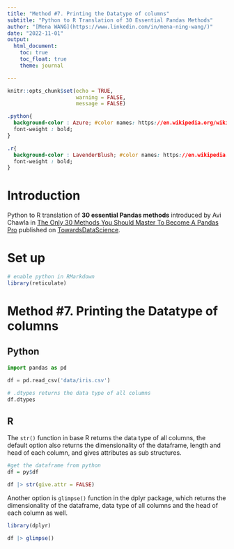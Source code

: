 ```yaml
---
title: "Method #7. Printing the Datatype of columns"
subtitle: "Python to R Translation of 30 Essential Pandas Methods"
author: "[Mena WANG](https://www.linkedin.com/in/mena-ning-wang/)"
date: "2022-11-01"
output: 
  html_document:
    toc: true
    toc_float: true
    theme: journal

---
```


```r
knitr::opts_chunk$set(echo = TRUE,
                      warning = FALSE,
                      message = FALSE)
```


```css

.python{
  background-color : Azure; #color names: https://en.wikipedia.org/wiki/Web_colors
  font-weight : bold;
}

.r{
  background-color : LavenderBlush; #color names: https://en.wikipedia.org/wiki/Web_colors
  font-weight : bold;
}

```

# Introduction

Python to R translation of **30 essential Pandas methods** introduced by Avi Chawla in [The Only 30 Methods You Should Master To Become A Pandas Pro](https://towardsdatascience.com/the-only-30-methods-you-should-master-to-become-a-pandas-pro-749795084bb2) published on [TowardsDataScience](https://towardsdatascience.com/).

# Set up

```r
# enable python in RMarkdown
library(reticulate)

```

# Method #7. Printing the Datatype of columns

## Python

```python
import pandas as pd

df = pd.read_csv('data/iris.csv')

# .dtypes returns the data type of all columns
df.dtypes

```


## R

The `str()` function in base R returns the data type of all columns, the default option also returns the dimensionality of the dataframe, length and head of each column, and gives attributes as sub structures. 

```r
#get the dataframe from python
df = py$df

df |> str(give.attr = FALSE)
```

Another option is `glimpse()` function in the dplyr package, which returns the dimensionality of the dataframe, data type of all columns and the head of each column as well.

```r

library(dplyr)

df |> glimpse()

```


